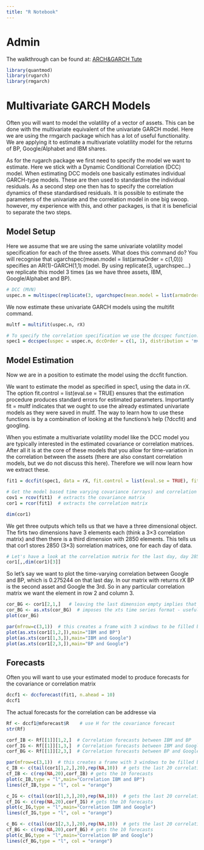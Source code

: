 ```yaml
---
title: "R Notebook"
---
```

# Admin
The walkthrough can be found at: [ARCH&GARCH Tute](https://www.youtube.com/watch?v=8VXmRl5gzEU&t=797s)
```r
library(quantmod)
library(rugarch)
library(rmgarch)
```


# Multivariate GARCH Models 
Often you will want to model the volatility of a vector of assets. This can be done with the multivariate equivalent of the univariate GARCH model. Here we are using the rmgarch package which has a lot of useful functionality. We are applying it to estimate a multivariate volatility model for the returns of BP, Google/Alphabet and IBM shares.

As for the rugarch package we first need to specify the model we want to estimate. Here we stick with a Dynamic Conditional Correlation (DCC) model. When estimating DCC models one basically estimates individual GARCH-type models. These are then used to standardise the individual residuals. As a second step one then has to specify the correlation dynamics of these standardised residuals. It is possible to estimate the parameters of the univariate and the correlation model in one big swoop. however, my experience with this, and other packages, is that it is beneficial to separate the two steps.

## Model Setup
Here we assume that we are using the same univariate volatility model specification for each of the three assets.
What does this command do? You will recognise that ugarchspec(mean.model = list(armaOrder = c(1,0))) specifies an AR(1)-GARCH(1,1) model. By using replicate(3, ugarchspec...) we replicate this model 3 times (as we have three assets, IBM, Google/Alphabet and BP).
```r
# DCC (MVN)
uspec.n = multispec(replicate(3, ugarchspec(mean.model = list(armaOrder = c(1,0)))))
```

We now estimate these univariate GARCH models using the multifit command.

```r
multf = multifit(uspec.n, rX)

# To specify the correlation specification we use the dccspec function.
spec1 = dccspec(uspec = uspec.n, dccOrder = c(1, 1), distribution = 'mvnorm')

```

## Model Estimation
Now we are in a position to estimate the model using the dccfit function.

We want to estimate the model as specified in spec1, using the data in rX. The option fit.control = list(eval.se = TRUE) ensures that the estimation procedure produces standard errors for estimated parameters. Importantly fit = multf indicates that we ought to use the already estimated univariate models as they were saved in multf. The way to learn how to use these functions is by a combination of looking at the functions's help (?dccfit) and googling.

When you estimate a multivariate volatility model like the DCC model you are typically interested in the estimated covariance or correlation matrices. After all it is at the core of these models that you allow for time-variation in the correlation between the assets (there are also constant correlation models, but we do not discuss this here). Therefore we will now learn how we extract these.

```r
fit1 = dccfit(spec1, data = rX, fit.control = list(eval.se = TRUE), fit = multf)

# Get the model based time varying covariance (arrays) and correlation matrices
cov1 = rcov(fit1)  # extracts the covariance matrix
cor1 = rcor(fit1)  # extracts the correlation matrix

dim(cor1)
```

We get three outputs which tells us that we have a three dimensional object. The firts two dimensions have 3 elements each (think a 3×3 correlation matrix) and then there is a third dimension with 2850 elements. This tells us that cor1 stores 2850 (3×3) sorrelation matrices, one for each day of data.

```r
# Let's have a look at the correlation matrix for the last day, day 2853;
cor1[,,dim(cor1)[3]]
```

So let's say we want to plot the time-varying correlation between Google and BP, which is 0.275244 on that last day. In our matrix with returns rX BP is the second asset and Google the 3rd. So in any particular correlation matrix we want the element in row 2 and column 3.


```r
cor_BG <- cor1[2,1,]   # leaving the last dimension empty implies that we want all elements
cor_BG <- as.xts(cor_BG)  # imposes the xts time series format - useful for plotting
plot(cor_BG)

par(mfrow=c(3,1))  # this creates a frame with 3 windows to be filled by plots
plot(as.xts(cor1[1,2,]),main="IBM and BP")
plot(as.xts(cor1[1,3,]),main="IBM and Google")
plot(as.xts(cor1[2,3,]),main="BP and Google")
```
## Forecasts
Often you will want to use your estimated model to produce forecasts for the covariance or correlation matrix
```r
dccf1 <- dccforecast(fit1, n.ahead = 10)
dccf1
```

The actual forecasts for the correlation can be addresse via
```r
Rf <- dccf1@mforecast$R    # use H for the covariance forecast
str(Rf)

corf_IB <- Rf[[1]][1,2,]  # Correlation forecasts between IBM and BP
corf_IG <- Rf[[1]][1,3,]  # Correlation forecasts between IBM and Google
corf_BG <- Rf[[1]][2,3,]  # Correlation forecasts between BP and Google
```

```r
par(mfrow=c(3,1))  # this creates a frame with 3 windows to be filled by plots
c_IB <- c(tail(cor1[1,2,],20),rep(NA,10))  # gets the last 20 correlation observations
cf_IB <- c(rep(NA,20),corf_IB) # gets the 10 forecasts
plot(c_IB,type = "l",main="Correlation IBM and BP")
lines(cf_IB,type = "l", col = "orange")

c_IG <- c(tail(cor1[1,3,],20),rep(NA,10))  # gets the last 20 correlation observations
cf_IG <- c(rep(NA,20),corf_IG) # gets the 10 forecasts
plot(c_IG,type = "l",main="Correlation IBM and Google")
lines(cf_IG,type = "l", col = "orange")

c_BG <- c(tail(cor1[2,3,],20),rep(NA,10))  # gets the last 20 correlation observations
cf_BG <- c(rep(NA,20),corf_BG) # gets the 10 forecasts
plot(c_BG,type = "l",main="Correlation BP and Google")
lines(cf_BG,type = "l", col = "orange")
```


